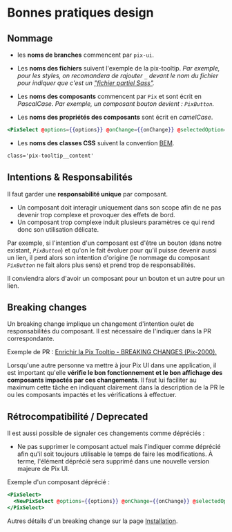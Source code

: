 
<Meta title="Développement/Bonnes pratiques/Design" />

# Bonnes pratiques design

## Nommage

- les **noms de branches** commencent par `pix-ui`.

- Les **noms des fichiers** suivent l'exemple de la pix-tooltip.
  _Par exemple, pour les styles, on recomandera de rajouter `_` devant le nom du fichier pour indiquer que c'est un ["fichier partiel Sass"](https://sass-lang.com/guide#topic-4)._

- Les **noms des composants** commencent par `Pix` et sont écrit en _PascalCase_.
  _Par exemple, un composant bouton devient : `PixButton`._

- Les **noms des propriétés des composants** sont écrit en _camelCase_.

```hbs
<PixSelect @options={{options}} @onChange={{onChange}} @selectedOption='1' />
```

- Les **noms des classes CSS** suivent la convention [BEM](https://github.com/1024pix/pix/blob/dev/docs/CSS.md).

```html
class='pix-tooltip__content'
```

## Intentions & Responsabilités

Il faut garder une **responsabilité unique** par composant.

- Un composant doit interagir uniquement dans son scope afin de ne pas devenir trop complexe et provoquer des effets de bord.
- Un composant trop complexe induit plusieurs paramètres ce qui rend donc son utilisation délicate.

Par exemple, si l'intention d'un composant est d'être un bouton (dans notre existant, _`PixButton`_) et qu'on le fait évoluer pour qu'il puisse devenir aussi un lien, il perd alors son intention d'origine (le nommage du composant _`PixButton`_ ne fait alors plus sens) et prend trop de responsabilités.

Il conviendra alors d'avoir un composant pour un bouton et un autre pour un lien.

## Breaking changes

Un breaking change implique un changement d'intention ou/et de responsabilités du composant. Il est nécessaire de l'indiquer dans la PR correspondante.

Exemple de PR : [Enrichir la Pix Tooltip - BREAKING CHANGES (Pix-2000).](https://github.com/1024pix/pix-ui/pull/68)

Lorsqu'une autre personne va mettre à jour Pix UI dans une application, il est important qu'elle **vérifie le bon fonctionnement et le bon affichage des composants impactés par ces changements**. Il faut lui faciliter au maximum cette tâche en indiquant clairement dans la description de la PR le ou les composants impactés et les vérifications à effectuer.

## Rétrocompatibilité / Deprecated

Il est aussi possible de signaler ces changements comme dépréciés :

- Ne pas supprimer le composant actuel mais l'indiquer comme déprécié afin qu'il soit toujours utilisable le temps de faire les modifications. À terme, l'élément déprécié sera supprimé dans une nouvelle version majeure de Pix UI.

Exemple d'un composant déprécié :

```hbs
<PixSelect>
  <NewPixSelect @options={{options}} @onChange={{onChange}} @selectedOption='1' />
</PixSelect>
```

Autres détails d'un breaking change sur la page [Installation](/?path=/docs/utiliser-pix-ui-installation--page).

